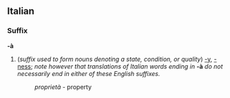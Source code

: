 ==Italian==
===Suffix===
'''-à'''

#(''suffix used to form nouns denoting a state, condition, or quality'') [[-y]], [[-ness]]; ''note however that translations of Italian words ending in'' '''-à''' ''do not necessarily end in either of these English suffixes.''
#:''proprietà'' - property
#:<!--example of -à in Italian that is -ness in English needed here-->
#:<!--example of -à in Italian that is neither -y nor -ness in English needed here-->
